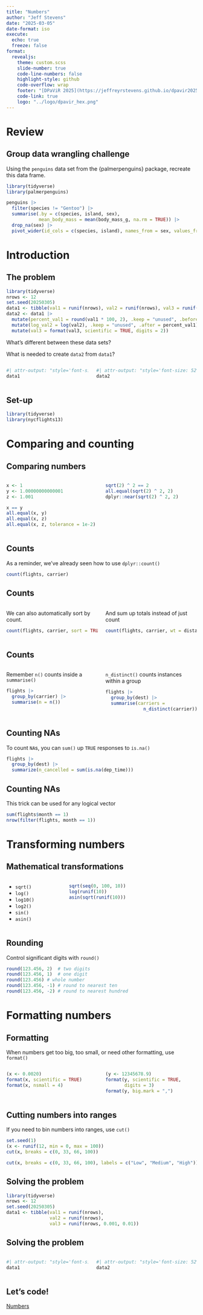 ```yaml
---
title: "Numbers"
author: "Jeff Stevens"
date: "2025-03-05"
date-format: iso
execute:
  echo: true
  freeze: false
format:
  revealjs: 
    theme: custom.scss
    slide-number: true
    code-line-numbers: false
    highlight-style: github
    code-overflow: wrap
    footer: "[DPaViR 2025](https://jeffreyrstevens.github.io/dpavir2025)"
    code-link: true
    logo: "../logo/dpavir_hex.png"
---
```



# Review

## Group data wrangling challenge

Using the `penguins` data set from the {palmerpenguins} package, recreate this data frame.
```r
library(tidyverse)
library(palmerpenguins)
```
```r
penguins |> 
  filter(species != "Gentoo") |> 
  summarise(.by = c(species, island, sex),
            mean_body_mass = mean(body_mass_g, na.rm = TRUE)) |> 
  drop_na(sex) |> 
  pivot_wider(id_cols = c(species, island), names_from = sex, values_from = mean_body_mass)
```


# Introduction

## The problem

```r
library(tidyverse)
nrows <- 12
set.seed(20250305)
data1 <- tibble(val1 = runif(nrows), val2 = runif(nrows), val3 = runif(nrows, 0.001, 0.01))
data2 <- data1 |> 
  mutate(percent_val1 = round(val1 * 100, 2), .keep = "unused", .before = 1) |> 
  mutate(log_val2 = log(val2), .keep = "unused", .after = percent_val1) |> 
  mutate(val3 = format(val3, scientific = TRUE, digits = 2))
```

What's different between these data sets? 

What is needed to create `data2` from `data1`?

:::: {.columns}

::: {.column width="45%"}

```r
#| attr-output: "style='font-size: 52%'"
data1
```
:::

::: {.column width="55%"}

```r
#| attr-output: "style='font-size: 52%'"
data2
```
:::

::::


## Set-up

```r
library(tidyverse)
library(nycflights13)
```


<!-- ## Types of numbers -->

<!-- Doubles are floating point numbers -->

<!-- ::: {.callout-note} -->
<!-- **Floating point number:** a number without a fixed number of digits after the decimal point -->
<!-- ::: -->

<!-- Floating point numbers ≈ scientific notation -->


<!-- ## Types of numbers -->

<!-- Computer memory is limited, so you cannot store numbers with infinite precision and floating points are stored imprecisely -->

<!-- ```{r} -->
<!-- sqrt(2) ^ 2 == 2 -->
<!-- ``` -->


# Comparing and counting


## Comparing numbers

:::: {.columns}

::: {.column width="50%"}

```r
x <- 1
y <- 1.00000000000001
z <- 1.001
```

::: {.fragment}
```r
x == y
all.equal(x, y)
all.equal(x, z)
all.equal(x, z, tolerance = 1e-2)
```
:::
:::

::: {.column width="50%"}

::: {.fragment}
```r
sqrt(2) ^ 2 == 2
all.equal(sqrt(2) ^ 2, 2)
dplyr::near(sqrt(2) ^ 2, 2)
```
:::

:::
::::

<!-- ## Parsing numbers -->

<!-- Sometimes, numbers come in as character string, occasionally with weird formatting. -->

<!-- To parse numbers that come in with scientific notation, use `readr::parse_double()`: -->
<!-- ```{r} -->
<!-- (num_char <- "1e3") -->
<!-- typeof(num_char) -->
<!-- parse_double(num_char) -->
<!-- ``` -->


<!-- ## Parsing numbers -->

<!-- To parse numbers that come in with monetary units or percent signs, use `readr::parse_number()`: -->
<!-- ```{r} -->
<!-- (num_char <- c("$1,234", "USD 3,513", "59%")) -->
<!-- typeof(num_char) -->
<!-- parse_number(num_char) -->
<!-- ``` -->


## Counts

As a reminder, we've already seen how to use `dplyr::count()`
```r
count(flights, carrier)
```


## Counts

:::: {.columns}

::: {.column width="50%"}

We can also automatically sort by count.

```r
count(flights, carrier, sort = TRUE)
```
:::

::: {.column width="50%"}
And sum up totals instead of just count

```r
count(flights, carrier, wt = distance)
```
:::

::::


## Counts

:::: {.columns}

::: {.column width="50%"}

Remember `n()` counts inside a `summarise()`

```r
flights |> 
  group_by(carrier) |> 
  summarise(n = n())
```
:::

::: {.column width="50%"}

::: {.fragment}

`n_distinct()` counts instances within a group
```r
flights |> 
  group_by(dest) |> 
  summarise(carriers = 
              n_distinct(carrier))
```
:::
:::

::::


## Counting NAs

To count `NA`s, you can `sum()` up `TRUE` responses to `is.na()`

```r
flights |> 
  group_by(dest) |> 
  summarize(n_cancelled = sum(is.na(dep_time)))
```


## Counting NAs

This trick can be used for any logical vector

```r
sum(flights$month == 1)
nrow(filter(flights, month == 1))
```


# Transforming numbers

<!-- ## Operations -->

<!-- Mathematical operators are recycled across all elements in a vector -->

<!-- ```{r} -->
<!-- 0:10 * 5 -->
<!-- ``` -->

<!-- ::: {.fragment} -->
<!-- You can operate with vectors > 1, but the larger vector must be a multiple of the smaller vector -->
<!-- ```{r warning = TRUE} -->
<!-- 0:10 * c(5, 6) -->
<!-- ``` -->
<!-- ```{r} -->
<!-- 0:11 * c(5, 6) -->
<!-- ``` -->
<!-- ::: -->


## Mathematical transformations

:::: {.columns}

::: {.column width="30%"}

* `sqrt()`
* `log()`
* `log10()`
* `log2()`
* `sin()`
* `asin()`
:::

::: {.column width="70%"}

```r
sqrt(seq(0, 100, 10))
log(runif(10))
asin(sqrt(runif(10)))
```
:::
::::

## Rounding

Control significant digits with `round()`

```r
round(123.456, 2)  # two digits
round(123.456, 1)  # one digit
round(123.456) # whole number
round(123.456, -1) # round to nearest ten
round(123.456, -2) # round to nearest hundred
```

<!-- ## Rounding -->

<!-- But weirdness for 0.5s with even digits -->

<!-- ```{r} -->
<!-- round(c(1.5, 2.5)) -->
<!-- ``` -->

<!-- To avoid, use `ceiling()` -->

<!-- ```{r} -->
<!-- ceiling(c(1.5, 2.5)) -->
<!-- ``` -->


# Formatting numbers


## Formatting

When numbers get too big, too small,  or need other formatting, use `format()`

:::: {.columns}

::: {.column width="50%"}

```r
(x <- 0.0020)
format(x, scientific = TRUE)
format(x, nsmall = 4)
```
:::

::: {.column width="50%"}

::: {.fragment}


```r
(y <- 12345678.9)
format(y, scientific = TRUE, 
       digits = 3)
format(y, big.mark = ",")
```
:::
:::
::::


## Cutting numbers into ranges

If you need to bin numbers into ranges, use `cut()`

```r
set.seed(1)
(x <- runif(12, min = 0, max = 100))
cut(x, breaks = c(0, 33, 66, 100))
```
::: {.fragment}
```r
cut(x, breaks = c(0, 33, 66, 100), labels = c("Low", "Medium", "High"))
```
:::


<!-- ## Offsets -->

<!-- You many need to work with numbers after (`dplyr::lag()`) or before (`dplyr::lead()`) the current element -->

<!-- ```{r} -->
<!-- (x <- c(2, 5, 11, 11, 19, 35)) -->
<!-- lag(x) -->
<!-- x - lag(x) -->
<!-- ``` -->

<!-- ```{r} -->
<!-- lead(x) -->
<!-- x - lead(x) -->
<!-- ``` -->


<!-- # Summarizing numbers -->

<!-- ## Summary functions -->

<!-- :::: {.columns} -->

<!-- ::: {.column width="50%"} -->

<!-- * `mean()` -->
<!-- * `median()` -->
<!-- * `min()` -->
<!-- * `max()` -->
<!-- * `sd()` -->
<!-- ::: -->

<!-- ::: {.column width="50%"} -->

<!-- * `IQR()` -->

<!-- ```{r} -->
<!-- IQR(x) -->
<!-- ``` -->

<!-- * `quantile()` -->

<!-- ```{r} -->
<!-- quantile(x) -->
<!-- ``` -->
<!-- ::: -->
<!-- :::: -->


## Solving the problem

```r
library(tidyverse)
nrows <- 12
set.seed(20250305)
data1 <- tibble(val1 = runif(nrows), 
                val2 = runif(nrows), 
                val3 = runif(nrows, 0.001, 0.01))
```


## Solving the problem

:::: {.columns}

::: {.column width="45%"}

```r
#| attr-output: "style='font-size: 52%'"
data1
```
:::

::: {.column width="55%"}

```r
#| attr-output: "style='font-size: 52%'"
data2
```
:::

::::


## Let's code!

[Numbers](../code/19_numbers.html){target="_blank"}
